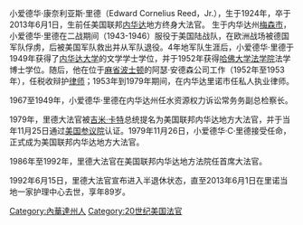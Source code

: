 


小爱德华·康奈利亚斯·里德（Edward Cornelius Reed，Jr.），生于1924年，卒于2013年6月1日，生前任美国联邦[[内华达|内华达]]地方终身大法官。
生于内华达州[[梅森市|梅森市]]，小爱德华·里德在二战期间（1943-1946）服役于美国陆战队，在欧洲战场被德国军队俘虏，后被美国军队救出并从军队退役。4年地军队生涯后，小爱德华·里德于1949年获得了[[内华达大学|内华达大学]]的文学学士学位，并于1952年获得[[哈佛大学法学院|哈佛大学法学院]]法学博士学位。随后，他在位于[[麻省|麻省]][[波士顿|波士顿]]的阿瑟·安德森公司工作（1952年至1953年），任税收辩护[[律师|律师]]；1953年到1979年期间，在内华达里诺市任私人执业律师。

1967至1949年，小爱德华·里德在内华达州任水资源权力诉讼常务务副总检察长。

1979年，里德大法官被[[吉米·卡特|吉米·卡特]]总统提名为美国联邦内华达地方大法官，并于当年11月25日通过[[美国参议院|美国参议院]]认证。1979年11月26日，小爱德华·C·里德接受任命，正式成为美国联邦内华达地方大法官。

1986年至1992年，里德大法官在美国联邦内华达地方法院任首席大法官。

1992年6月15日，里德大法官宣布进入半退休状态，直至2013年6月1日在里诺当地一家护理中心去世，享年89岁。

[[Category:內華達州人|Category:內華達州人]]
[[Category:20世纪美国法官|Category:20世纪美国法官]]